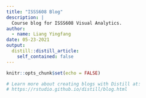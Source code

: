 ```yaml
---
title: "ISSS608 Blog"
description: |
  Course blog for ISSS608 Visual Analytics.
author:
  - name: Liang Yingfang
date: 05-23-2021
output:
  distill::distill_article:
    self_contained: false
---
```


```r
knitr::opts_chunk$set(echo = FALSE)

# Learn more about creating blogs with Distill at:
# https://rstudio.github.io/distill/blog.html

```



